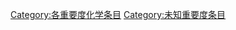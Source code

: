 {{catmore1|[[WikiProject:化學|WikiProject:化學]]}}
{{Articles by Importance|topic=化学|importance=}}
{{CategoryTOC}}
{{empty category}}

[[Category:各重要度化学条目|Category:各重要度化学条目]]
[[Category:未知重要度条目|Category:未知重要度条目]]